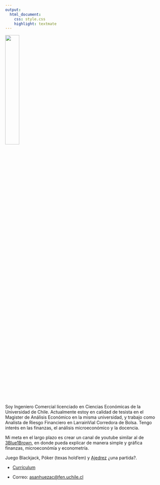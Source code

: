 ```yaml
---
output: 
  html_document:
    css: style.css
    highlight: textmate
---
```


![](Imagenes/Foto.png){width=30%}

Soy Ingeniero Comercial licenciado en Ciencias Económicas de la Universidad de Chile. Actualmente estoy en calidad de tesista en el Magister de Análisis Económico en la misma universidad, y trabajo como Analista de Riesgo Financiero en LarrainVial Corredora de Bolsa. Tengo interés en las finanzas, el análisis microeconómico y la docencia.  

Mi meta en el largo plazo es crear un canal de youtube similar al de [3Blue1Brown](https://www.youtube.com/c/3blue1brown), en donde pueda explicar de manera simple y gráfica finanzas, microeconómía y econometría. 

Juego Blackjack, Póker (texas hold'em) y [Ajedrez](https://www.chess.com/stats/overview/matechileno?) ¿una partida?.


- [Currículum](archivos/CV_Agustin_Sanhueza.pdf)

- Correo: <asanhuezac@fen.uchile.cl>


